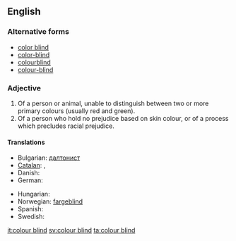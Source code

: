 ==English==

===Alternative forms===
* [[color blind]]
* [[color-blind]]
* [[colourblind]]
* [[colour-blind]]

===Adjective===
{{en-adj|pos=[[colour]] [[blind]]}}

# Of a person or animal, unable to distinguish between two or more primary colours (usually red and green).
# Of a person who hold no prejudice based on skin colour, or of a process which precludes racial prejudice.

====Translations====
{{trans-top}}
* Bulgarian: [[далтонист]]
* [[Catalan]]: {{t|ca|daltonià}}, {{t|ca|daltònic}}
* Danish: {{t|da|farveblind}}
* German: {{t+|de|farbenblind}}
{{trans-mid}}
* Hungarian: {{t-|hu|színvak}}
* Norwegian: [[fargeblind]]
* Spanish: {{t+|es|daltónico}}
* Swedish: {{t+|sv|färgblind}}
{{trans-bottom}}

[[it:colour blind]]
[[sv:colour blind]]
[[ta:colour blind]]